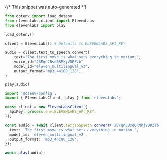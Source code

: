 {/* This snippet was auto-generated */}
<CodeBlocks>
```python
from dotenv import load_dotenv
from elevenlabs.client import ElevenLabs
from elevenlabs import play

load_dotenv()

client = ElevenLabs() # Defaults to ELEVENLABS_API_KEY

audio = client.text_to_speech.convert(
    text="The first move is what sets everything in motion.",
    voice_id="JBFqnCBsd6RMkjVDRZzb",
    model_id="eleven_multilingual_v2",
    output_format="mp3_44100_128",
)

play(audio)

```

```typescript
import 'dotenv/config';
import { ElevenLabsClient, play } from 'elevenlabs';

const client = new ElevenLabsClient({
  apiKey: process.env.ELEVENLABS_API_KEY,
});

const audio = await client.textToSpeech.convert('JBFqnCBsd6RMkjVDRZzb', {
  text: 'The first move is what sets everything in motion.',
  model_id: 'eleven_multilingual_v2',
  output_format: 'mp3_44100_128',
});

await play(audio);

```

</CodeBlocks>